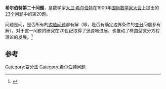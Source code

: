 '''希尔伯特第二十问题'''，是数学家[[大卫·希尔伯特|大卫·希尔伯特]]在1900年[[国际数学家大会|国际数学家大会]]上提出的[[希尔伯特的23个问题|23个问题]]中的第20题。

问题是问，是否所有的[[边值问题|边值问题]]都有解（即，是否有确定边界条件的[[变分法|变分]]问题都有解）。对于这一问题的研究在20世纪取得了迅速地进展，也推动了椭圆型微分方程理论的发展。<ref>{{cite web |url=http://www.mikekong.net/Maths/Problems/Hilbert23.html |title=希爾伯特二十三個問題 |publisher=www.mikekong.net |accessdate=2010-01-23 |archive-date=2016-03-04 |archive-url=https://web.archive.org/web/20160304191429/http://www.mikekong.net/Maths/Problems/Hilbert23.html |dead-url=no }}</ref>

==参考==
{{reflist}}

{{Hilbert's problems}}

{{希爾伯特問題小作品}}

[[Category:变分法|Category:变分法]]
[[Category:希尔伯特问题|Category:希尔伯特问题]]